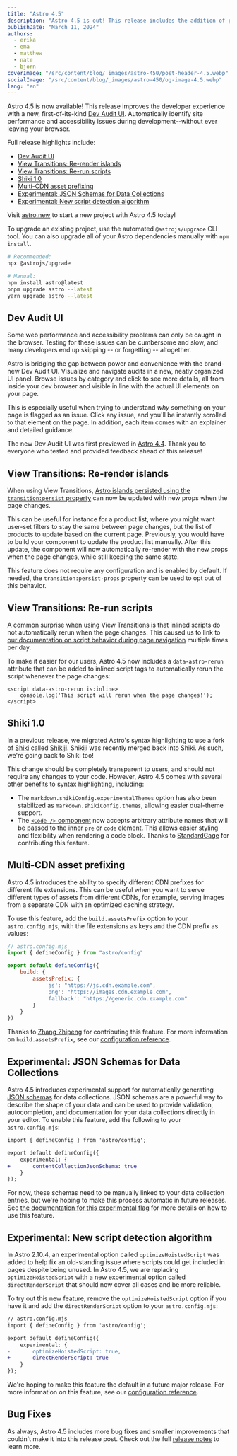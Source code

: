 ```yaml
---
title: "Astro 4.5"
description: "Astro 4.5 is out! This release includes the addition of performance audits for the dev toolbar, performance upgrades, the ability to automatically infer the dimensions of remote images, and more."
publishDate: "March 11, 2024"
authors:
  - erika
  - ema
  - matthew
  - nate
  - bjorn
coverImage: "/src/content/blog/_images/astro-450/post-header-4.5.webp"
socialImage: "/src/content/blog/_images/astro-450/og-image-4.5.webp"
lang: "en"
---
```



<BlogSummary>Astro 4.5 is now available! This release improves the developer experience with a new, first-of-its-kind [Dev Audit UI](#improved-audit-list). Automatically identify site performance and accessibility issues during development--without ever leaving your browser.</BlogSummary>

Full release highlights include:

- [Dev Audit UI](#dev-audit-ui)
- [View Transitions: Re-render islands](#view-transitions-re-render-islands)
- [View Transitions: Re-run scripts](#view-transitions-re-run-scripts)
- [Shiki 1.0](#shiki-10)
- [Multi-CDN asset prefixing](#multi-cdn-asset-prefixing)
- [Experimental: JSON Schemas for Data Collections](#experimental-json-schemas-for-data-collections)
- [Experimental: New script detection algorithm](#experimental-new-script-detection-algorithm)

Visit [astro.new](https://astro.new) to start a new project with Astro 4.5 today!

To upgrade an existing project, use the automated `@astrojs/upgrade` CLI tool. You can also upgrade all of your Astro dependencies manually with `npm install`.

```sh
# Recommended:
npx @astrojs/upgrade

# Manual:
npm install astro@latest
pnpm upgrade astro --latest
yarn upgrade astro --latest
```

## Dev Audit UI

Some web performance and accessibility problems can only be caught in the browser. Testing for these issues can be cumbersome and slow, and many developers end up skipping -- or forgetting -- altogether. 

Astro is bridging the gap between power and convenience with the brand-new Dev Audit UI. Visualize and navigate audits in a new, neatly organized UI panel. Browse issues by category and click to see more details, all from inside your dev browser and visible in line with the actual UI elements on your page.

<BlogContentImage src={auditPanel} alt="The new audit panel in Astro 4.5. Shows the problem title, a short message explaining the problem, and a longer description as to why this is a problem." />

This is especially useful when trying to understand *why* something on your page is flagged as an issue. Click any issue, and you'll be instantly scrolled to that element on the page. In addition, each item comes with an explainer and detailed guidance.

The new Dev Audit UI was first previewed in [Astro 4.4](https://astro.build/blog/astro-440/#audit-list). Thank you to everyone who tested and provided feedback ahead of this release!

## View Transitions: Re-render islands

When using View Transitions, [Astro islands persisted using the `transition:persist` property](https://docs.astro.build/en/guides/view-transitions/#maintaining-state) can now be updated with new props when the page changes.

This can be useful for instance for a product list, where you might want user-set filters to stay the same between page changes, but the list of products to update based on the current page. Previously, you would have to build your component to update the product list manually. After this update, the component will now automatically re-render with the new props when the page changes, while still keeping the same state.

This feature does not require any configuration and is enabled by default. If needed, the `transition:persist-props` property can be used to opt out of this behavior.

## View Transitions: Re-run scripts

A common surprise when using View Transitions is that inlined scripts do not automatically rerun when the page changes. This caused us to link to [our documentation on script behavior during page navigation](https://docs.astro.build/en/guides/view-transitions/#script-behavior-with-view-transitions) multiple times per day.

To make it easier for our users, Astro 4.5 now includes a `data-astro-rerun` attribute that can be added to inlined script tags to automatically rerun the script whenever the page changes:

```astro
<script data-astro-rerun is:inline>
	console.log('This script will rerun when the page changes!');
</script>
```

## Shiki 1.0

In a previous release, we migrated Astro's syntax highlighting to use a fork of [Shiki](https://shiki.style/) called [Shikiji](https://github.com/antfu/shikiji). Shikiji was recently merged back into Shiki. As such, we're going back to Shiki too!

This change should be completely transparent to users, and should not require any changes to your code. However, Astro 4.5 comes with several other benefits to syntax highlighting, including:

- The `markdown.shikiConfig.experimentalThemes` option has also been stabilized as `markdown.shikiConfig.themes`, allowing easier dual-theme support.
- The [`<Code />` component](https://docs.astro.build/en/reference/api-reference/#code-) now accepts arbitrary attribute names that will be passed to the inner `pre` or `code` element. This allows easier styling and flexibility when rendering a code block. Thanks to [StandardGage](https://github.com/StandardGage) for contributing this feature.

## Multi-CDN asset prefixing

Astro 4.5 introduces the ability to specify different CDN prefixes for different file extensions. This can be useful when you want to serve different types of assets from different CDNs, for example, serving images from a separate CDN with an optimized caching strategy.

To use this feature, add the `build.assetsPrefix` option to your `astro.config.mjs`, with the file extensions as keys and the CDN prefix as values:

```js
// astro.config.mjs
import { defineConfig } from "astro/config"

export default defineConfig({
    build: {
        assetsPrefix: {
            'js': "https://js.cdn.example.com",
            'png': "https://images.cdn.example.com",
            'fallback': "https://generic.cdn.example.com"
        }
    }
})
```

Thanks to [Zhang Zhipeng](https://github.com/peng) for contributing this feature. For more information on `build.assetsPrefix`, see our [configuration reference](https://docs.astro.build/en/reference/configuration-reference/#buildassetsprefix).

## Experimental: JSON Schemas for Data Collections

Astro 4.5 introduces experimental support for automatically generating [JSON schemas](https://json-schema.org/) for data collections. JSON schemas are a powerful way to describe the shape of your data and can be used to provide validation, autocompletion, and documentation for your data collections directly in your editor. To enable this feature, add the following to your `astro.config.mjs`:

```diff
import { defineConfig } from 'astro/config';

export default defineConfig({
	experimental: {
+		contentCollectionJsonSchema: true
	}
});
```

For now, these schemas need to be manually linked to your data collection entries, but we're hoping to make this process automatic in future releases. See [the documentation for this experimental flag](https://docs.astro.build/en/reference/configuration-reference/#experimentalcontentcollectionjsonschema) for more details on how to use this feature.

## Experimental: New script detection algorithm

In Astro 2.10.4, an experimental option called `optimizeHoistedScript` was added to help fix an old-standing issue where scripts could get included in pages despite being unused. In Astro 4.5, we are replacing `optimizeHoistedScript` with a new experimental option called `directRenderScript` that should now cover all cases and be more reliable.

To try out this new feature, remove the `optimizeHoistedScript` option if you have it and add the `directRenderScript` option to your `astro.config.mjs`:

```diff
// astro.config.mjs
import { defineConfig } from 'astro/config';

export default defineConfig({
	experimental: {
-		optimizeHoistedScript: true,
+		directRenderScript: true
	}
});
```

We're hoping to make this feature the default in a future major release. For more information on this feature, see our [configuration reference](https://docs.astro.build/en/reference/configuration-reference/#experimentaldirectrenderscript).

## Bug Fixes

As always, Astro 4.5 includes more bug fixes and smaller improvements that couldn't make it into this release post. Check out the full [release notes](https://github.com/withastro/astro/blob/refs/heads/main/packages/astro/CHANGELOG.md#450) to learn more.
